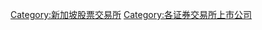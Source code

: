 [[Category:新加坡股票交易所|Category:新加坡股票交易所]]
[[Category:各证券交易所上市公司|Category:各证券交易所上市公司]]

{{commonscat|Companies listed on the Singapore Exchange}}